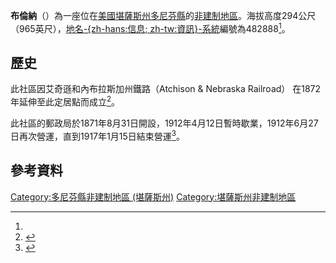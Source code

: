 {{noteTA
|1=zh-hans:县;zh-hk:縣;zh-tw:郡;
}}
{{Infobox settlement
|official_name = 布倫納
|native_name = Brenner
|settlement_type = [[非建制地區|非建制地區]] 
|nickname = 
|motto =
|pushpin_map=USA Kansas
|coordinates_region = US-KS
|subdivision_type = [[世界政區索引|國家]]
|subdivision_name = [[美国|美国]]
|subdivision_type1 = [[美國行政區劃|州]]
|subdivision_name1 = [[堪薩斯州|堪薩斯州]]
|subdivision_type2 = [[堪薩斯州行政區劃|縣]]
|subdivision_name2 = [[多尼芬縣_(堪薩斯州)|多尼芬縣]]
|unit_pref  =  
|population_as_of = 
|population_footnotes = 
|population_total = 
|population_density_km2 = 
|timezone = [[北美中部时区|CST]]
|utc_offset = -6
|timezone_DST = CDT
|utc_offset_DST = -5
|elevation_footnotes = 
|elevation_m = 294
|elevation_ft = 965
|latd = 39|latm = 43|lats = 31|latNS = N
|longd = 95|longm = 06|longs = 55|longEW = W
|coordinates_display=%
|area_code = [[電話區號785|785]]
|blank_name = [[聯邦資料處理標準|FIPS代碼]]
|blank_info = 
|blank1_name = [[地名信息系统|GNIS編號]]
|blank1_info = 482888<ref name=gnis>{{GNIS|482888|name=Brenner, Kansas}}</ref>
|website = 
}}

'''布倫納'''（{{lang|en|'''Brenner'''}}）為一座位在[[美國|美國]][[堪薩斯州|堪薩斯州]][[多尼芬縣_(堪薩斯州)|多尼芬縣]]的[[非建制地區|非建制地區]]。海拔高度294公尺（965英尺），[[地名信息系统|地名-{zh-hans:信息; zh-tw:資訊}-系統]]編號為482888<ref name=gnis/>。

==歷史==
此社區因艾奇遜和內布拉斯加州鐵路（Atchison & Nebraska Railroad） 在1872年延伸至此定居點而成立<ref>{{cite book | url=http://books.google.com/books?id=3BI1AQAAMAAJ&pg=PA18#v=onepage&q&f=false | title=Gray's Doniphan County History: A Record of the Happenings of Half a Hundred Years | publisher=Roycroft Press | author=Gray, Patrick Leopoldo | year=1905 | pages=18 | access-date=2016-06-03 | archive-date=2016-12-24 | archive-url=https://web.archive.org/web/20161224051200/https://books.google.com/books?id=3BI1AQAAMAAJ&pg=PA18#v=onepage&q&f=false | dead-url=no }}</ref>。

此社區的郵政局於1871年8月31日開設，1912年4月12日暫時歇業，1912年6月27日再次營運，直到1917年1月15日結束營運<ref>{{cite web|url=http://www.kshs.org/geog/geog_postoffices/search/county:DP |title=Kansas Post Offices, 1828-1961 (archived) |publisher=Kansas Historical Society |accessdate=2014-06-08 |deadurl=yes |archiveurl=https://web.archive.org/web/20131009130242/http://www.kshs.org/geog/geog_postoffices/search/county%3ADP |archivedate=2013-10-09 }}</ref>。

==參考資料==
{{Reflist}}

{{多尼芬縣 (堪薩斯州)}}

{{DEFAULTSORT:Brenner}}
[[Category:多尼芬縣非建制地區_(堪薩斯州)|Category:多尼芬縣非建制地區 (堪薩斯州)]]
[[Category:堪薩斯州非建制地區|Category:堪薩斯州非建制地區]]

{{DoniphanCountyKS-geo-stub}}